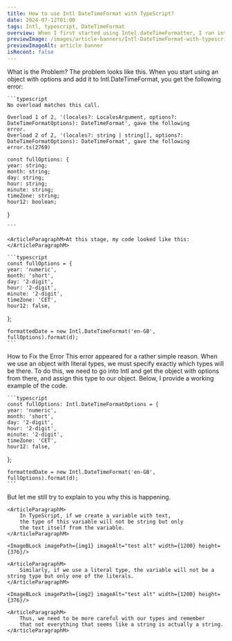 ```yaml
---
title: How to use Intl DateTimeFormat with TypeScript?
date: 2024-07-12T01:00
tags: Intl, typescript, DateTimeFormat
overview: When I first started using Intel.dateTimeFormatter, I ran into a problem that wasn't obvious, at least to me. But the problem turned out to be that I needed to explicitly specify the data type in the object options. And in this article, I will tell you how to solve this Intl.DateTimeFormat TypeScript error problem.
previewImage: /images/article-banners/Intl-DateTimeFormat-with-typescript-banner.webp
previewImageAlt: article banner
isRecent: false
---
```




<ContentPart>
	<ArticleTitleL headingTag="h2">What is the Problem?</ArticleTitleL>
	<ArticleParagraphM>
		The problem looks like this. When you start using an object with options and add it to Intl.DateTimeFormat, you get
		the following error:
	</ArticleParagraphM>

	```typescript
	No overload matches this call.

	Overload 1 of 2, '(locales?: LocalesArgument, options?: DateTimeFormatOptions): DateTimeFormat', gave the following
	error.
	Overload 2 of 2, '(locales?: string | string[], options?: DateTimeFormatOptions): DateTimeFormat', gave the following
	error.ts(2769)

	const fullOptions: {
	year: string;
	month: string;
	day: string;
	hour: string;
	minute: string;
	timeZone: string;
	hour12: boolean;
}

	```

	<ArticleParagraphM>At this stage, my code looked like this:</ArticleParagraphM>

	```typescript
	const fullOptions = {
	year: 'numeric',
	month: 'short',
	day: '2-digit',
	hour: '2-digit',
	minute: '2-digit',
	timeZone: 'CET',
	hour12: false,
};

	formattedDate = new Intl.DateTimeFormat('en-GB', fullOptions).format(d);
	```

</ContentPart>

<ContentPart>
	<ArticleTitleL headingTag="h2">How to Fix the Error</ArticleTitleL>
	<ArticleParagraphM>
		This error appeared for a rather simple reason.
		When we use an object with literal types, we must
		specify exactly which types will be there.
		To do this, we need to go into Intl and get the object
		with options from there, and assign this type to our object.
		Below, I provide a working example of the code.
	</ArticleParagraphM>

	```typescript
	const fullOptions: Intl.DateTimeFormatOptions = {
	year: 'numeric',
	month: 'short',
	day: '2-digit',
	hour: '2-digit',
	minute: '2-digit',
	timeZone: 'CET',
	hour12: false,
};

	formattedDate = new Intl.DateTimeFormat('en-GB', fullOptions).format(d);
	```

</ContentPart>

<ContentPart>
	<ArticleTitleL headingTag="h2">
		But let me still try to explain to you why this is happening.
	</ArticleTitleL>

	<ArticleParagraphM>
		In TypeScript, if we create a variable with text,
		the type of this variable will not be string but only
		the text itself from the variable.
	</ArticleParagraphM>

	<ImageBLock imagePath={img1} imageAlt="test alt" width={1200} height={376}/>

	<ArticleParagraphM>
		Similarly, if we use a literal type, the variable will not be a string type but only one of the literals.
	</ArticleParagraphM>

	<ImageBLock imagePath={img2} imageAlt="test alt" width={1200} height={376}/>

	<ArticleParagraphM>
		Thus, we need to be more careful with our types and remember
		that not everything that seems like a string is actually a string.
	</ArticleParagraphM>

</ContentPart>
